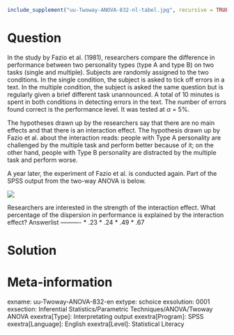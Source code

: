```r
include_supplement("uu-Twoway-ANOVA-832-nl-tabel.jpg", recursive = TRUE)
```

Question
========
  
In the study by Fazio et al. (1981), researchers compare the difference in performance between two personality types (type A and type B) on two tasks (single and multiple). Subjects are randomly assigned to the two conditions. In the single condition, the subject is asked to tick off errors in a text. In the multiple condition, the subject is asked the same question but is regularly given a brief different task unannounced. A total of 10 minutes is spent in both conditions in detecting errors in the text. The number of errors found correct is the performance level. It was tested at $\alpha$ = 5%.

The hypotheses drawn up by the researchers say that there are no main effects and that there is an interaction effect. The hypothesis drawn up by Fazio et al. about the interaction reads: people with Type A personality are challenged by the multiple task and perform better because of it; on the other hand, people with Type B personality are distracted by the multiple task and perform worse.

A year later, the experiment of Fazio et al. is conducted again. Part of the SPSS output from the two-way ANOVA is below.


![](uu-Twoway-ANOVA-832-nl-tabel.jpg)

Researchers are interested in the strength of the interaction effect. What percentage of the dispersion in performance is explained by the interaction effect? 
Answerlist
----------
* .23
* .24
* .49
* .67 

Solution
========

Meta-information
================
exname: uu-Twoway-ANOVA-832-en
extype: schoice
exsolution: 0001
exsection: Inferential Statistics/Parametric Techniques/ANOVA/Twoway ANOVA
exextra[Type]: Interpretating output
exextra[Program]: SPSS
exextra[Language]: English
exextra[Level]: Statistical Literacy
